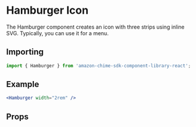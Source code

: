 

# Hamburger Icon

The Hamburger component creates an icon with three strips using inline SVG. Typically, you can use it for a menu.

## Importing

```javascript
import { Hamburger } from 'amazon-chime-sdk-component-library-react';
```

## Example

<ThemeProvider theme={lightTheme}>
  <GlobalStyles />
  <Preview>
    <Hamburger width="2rem" />
  </Preview>
</ThemeProvider>

```jsx
<Hamburger width="2rem" />
```

## Props

<Props of={Hamburger} />

